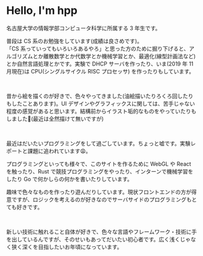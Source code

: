 # Hello, I'm hpp

<div>
名古屋大学の情報学部コンピュータ科学に所属する 3 年生です。

普段は CS 系のお勉強をしています(成績は良さめです)。<br />
「CS 系っていってもいろいろあるやろ」と思った方のために掘り下げると、アルゴリズムとか離散数学とか代数学とか機械学習とか、最適化(線型計画法など)とか自然言語処理とかです。実験で DHCP サーバを作ったり、いま(2019 年 11 月現在)は CPU(シングルサイクル RISC プロセッサ) を作ったりもしています。

<br />

昔から絵を描くのが好きで、色々やってきました(油絵描いたりろくろ回したりもしたことあります)。UI デザインやグラフィックスに関しては、苦手じゃない程度の感覚があると思います。結構前からイラスト垢的なものをやっていたりもしました🎨(最近は全然描けて無いですが)

<br />

最近はだいたいプログラミングをして過ごしています。ちょっと嘘です。実験レポートと課題に追われています😩。

プログラミングといっても様々で、このサイトを作るために WebGL や React を触ったり、Rust で競技プログラミングをやったり、インターンで機械学習をしたり Go で何かしらの何かを書いたりしています。

趣味で色々なものを作ったり遊んだりしています。現状フロントエンドの方が得意ですが、ロジックを考えるのが好きなのでサーバサイドのプログラミングもとても好きです。

<br />

新しい技術に触れること自体が好きで、色々な言語やフレームワーク・技術に手を出しているんですが、そのせいもあってだいたい初心者です。広く浅くじゃなく狭く深くを目指したいお年頃になっています。

</div>